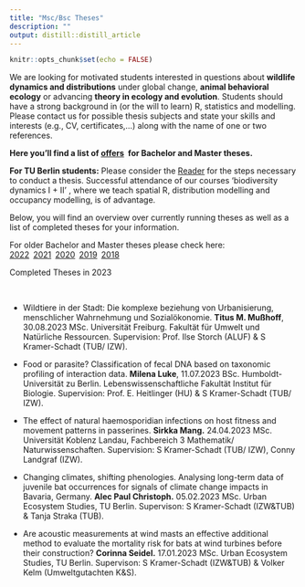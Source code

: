 ```yaml
---
title: "Msc/Bsc Theses"
description: ""
output: distill::distill_article
---
```


```r
knitr::opts_chunk$set(echo = FALSE)
```

<div class='highlightbox'>
  We are looking for motivated students interested in questions about **wildlife dynamics and distributions** under global change, **animal behavioral ecology** or advancing **theory in ecology and evolution**. Students should have a strong background in (or the will to learn) R, statistics and modelling. Please contact us for possible thesis subjects and state your skills and interests (e.g., CV, certificates,…) along with the name of one or two references.
  
**Here you'll find a list of [offers](msc-bsc-theses-offers.html)&ensp;for Bachelor and Master theses.**
    
  **For TU Berlin students:** Please consider the [Reader](https://www.oekosys.tu-berlin.de/fileadmin/fg35/Lehre/Downloads/ABSOLVENTINNEN_INFOS_Reader_171023.pdf) for the steps necessary to conduct a thesis. Successful attendance of our courses ‘biodiversity dynamics I + II’ , where we teach spatial R, distribution modelling and occupancy modelling, is of advantage.
</div> 
    
  Below, you will find an overview over currently running theses as well as a list of completed theses for your information.

For older Bachelor and Master theses please check here:<br> [2022](msc-bsc-theses-2022.html)&ensp;[2021](msc-bsc-theses-2021.html)&ensp;[2020](msc-bsc-theses-2020.html)&ensp;[2019](msc-bsc-theses-2019.html)&ensp;[2018](msc-bsc-theses-2018.html)<br>

<div class='headerbox'><hbox>Completed Theses in 2023</hbox></div><br>

* Wildtiere in der Stadt: Die komplexe beziehung von Urbanisierung, menschlicher Wahrnehmung und Sozialökonomie. **Titus M. Mußhoff**, <span class='desaturated'>30.08.2023 MSc.
Universität Freiburg. Fakultät für Umwelt und Natürliche Ressourcen. Supervision: Prof. Ilse Storch (ALUF) & S Kramer-Schadt (TUB/ IZW).</span>

* Food or parasite? Classification of fecal DNA based on taxonomic profiling of interaction data. **Milena Luke**, <span class='desaturated'>11.07.2023 BSc. Humboldt-Universität zu Berlin. Lebenswissenschaftliche Fakultät Institut für Biologie. Supervision: Prof. E. Heitlinger (HU) & S Kramer-Schadt (TUB/ IZW).</span>

* The effect of natural haemosporidian infections on host fitness and movement patterns in passerines. **Sirkka Mang.** <span class='desaturated'>24.04.2023 MSc. Universität Koblenz Landau, Fachbereich 3 Mathematik/ Naturwissenschaften. Supervision: S Kramer-Schadt (TUB/ IZW), Conny Landgraf (IZW).</span>

* Changing climates, shifting phenologies. Analysing long-term data of juvenile bat occurrences for signals of climate change impacts in Bavaria, Germany. **Alec Paul Christoph.** <span class='desaturated'>05.02.2023 MSc. Urban Ecosystem Studies, TU Berlin. Supervison: S Kramer-Schadt (IZW&TUB) & Tanja Straka (TUB).</span>

* Are acoustic measurements at wind masts an effective additional method to evaluate the mortality risk for bats at wind turbines before their construction? **Corinna Seidel.** <span class='desaturated'>17.01.2023 MSc. Urban Ecosystem Studies, TU Berlin. Supervison: S Kramer-Schadt (IZW&TUB) & Volker Kelm (Umweltgutachten K&S).</span>




